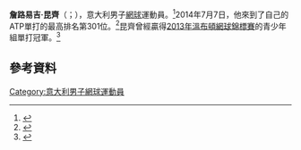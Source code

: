 '''詹路易吉·昆齊'''（{{lang-it|Gianluigi Quinzi}}；{{bd|1996年|2月1日}}），意大利男子[[網球|網球]]運動員。<ref>{{Cite web |url=http://www.atpworldtour.com/Tennis/Players/Qu/G/Gianluigi-Quinzi.aspx |title=Gianluigi Quinzi, ATP Tour Profile |access-date=2015-07-02 |archive-date=2015-05-31 |archive-url=https://web.archive.org/web/20150531021544/http://www.atpworldtour.com/Tennis/Players/Qu/G/Gianluigi-Quinzi.aspx |dead-url=no }}</ref>2014年7月7日，他來到了自己的ATP單打的最高排名第301位。<ref>{{Cite web |url=http://www.itftennis.com/juniors/players/player/profile.aspx?playerid=100161116 |title=Gianluigi Quinzi, ITF Juniors Profile |access-date=2015-07-02 |archive-date=2020-04-08 |archive-url=https://web.archive.org/web/20200408041638/https://www.itftennis.com/juniors/players/player/profile.aspx?playerid=100161116 |dead-url=no }}</ref>昆齊曾經贏得[[2013年溫布頓網球錦標賽|2013年溫布頓網球錦標賽]]的青少年組單打冠軍。<ref>{{cite web|url=http://www.wimbledon.com/en_GB/news/articles/2013-07-07/201307071373207572343.html|title=Gianluigi Quinzi crowned boys' singles champion|publisher=wimbledon.com|deadurl=yes|archiveurl=https://web.archive.org/web/20131111223628/http://www.wimbledon.com/en_GB/news/articles/2013-07-07/201307071373207572343.html|archivedate=2013-11-11|access-date=2015-07-02}}</ref>

==參考資料==
{{Reflist}}

{{DEFAULTSORT:Quinzi, Gianluigi}}
[[Category:意大利男子網球運動員|Category:意大利男子網球運動員]]